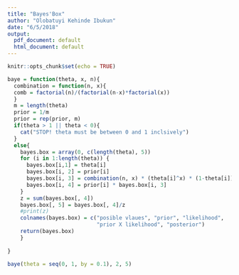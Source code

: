 ---
title: "Bayes'Box"
author: "Olobatuyi Kehinde Ibukun"
date: "6/5/2018"
output:
  pdf_document: default
  html_document: default
---

```{r setup, include=FALSE}
knitr::opts_chunk$set(echo = TRUE)
```


```{r}

baye = function(theta, x, n){
  combination = function(n, x){
  comb = factorial(n)/(factorial(n-x)*factorial(x))
  }
  m = length(theta)
  prior = 1/m
  prior = rep(prior, m)
  if(theta > 1 || theta < 0){
    cat("STOP! theta must be between 0 and 1 inclsively")
  }
  else{
    bayes.box = array(0, c(length(theta), 5))
    for (i in 1:length(theta)) {
      bayes.box[i,1] = theta[i]
      bayes.box[i, 2] = prior[i]
      bayes.box[i, 3] = combination(n, x) * (theta[i]^x) * (1-theta[i])^(n-x)
      bayes.box[i, 4] = prior[i] * bayes.box[i, 3]
    }
    z = sum(bayes.box[, 4])
    bayes.box[, 5] = bayes.box[, 4]/z
    #print(z)
    colnames(bayes.box) = c("posible vlaues", "prior", "likelihood", 
                            "prior X likelihood", "posterior")
    return(bayes.box)  
    }
  
}

baye(theta = seq(0, 1, by = 0.1), 2, 5)

```

